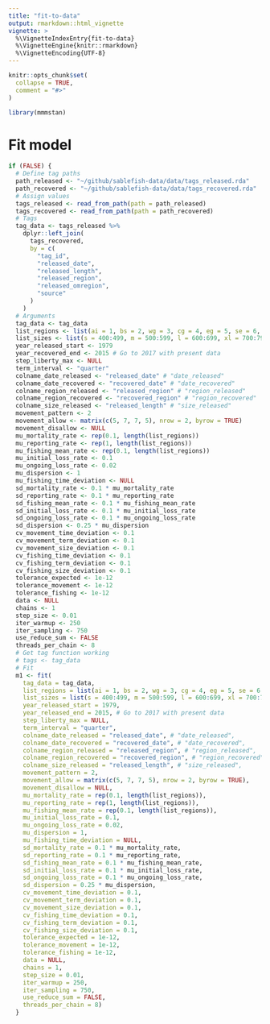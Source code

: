 ```yaml
---
title: "fit-to-data"
output: rmarkdown::html_vignette
vignette: >
  %\VignetteIndexEntry{fit-to-data}
  %\VignetteEngine{knitr::rmarkdown}
  %\VignetteEncoding{UTF-8}
---
```


```r
knitr::opts_chunk$set(
  collapse = TRUE,
  comment = "#>"
)
```

```r
library(mmmstan)
```

# Fit model
```r

if (FALSE) {
  # Define tag paths
  path_released <- "~/github/sablefish-data/data/tags_released.rda"
  path_recovered <- "~/github/sablefish-data/data/tags_recovered.rda"
  # Assign values
  tags_released <- read_from_path(path = path_released)
  tags_recovered <- read_from_path(path = path_recovered)
  # Tags
  tag_data <- tags_released %>%
    dplyr::left_join(
      tags_recovered,
      by = c(
        "tag_id", 
        "released_date", 
        "released_length", 
        "released_region", 
        "released_omregion", 
        "source"
      )
    )
  # Arguments
  tag_data <- tag_data
  list_regions <- list(ai = 1, bs = 2, wg = 3, cg = 4, eg = 5, se = 6, bc = 7, cc = 8)
  list_sizes <- list(s = 400:499, m = 500:599, l = 600:699, xl = 700:799)
  year_released_start <- 1979
  year_recovered_end <- 2015 # Go to 2017 with present data
  step_liberty_max <- NULL
  term_interval <- "quarter"
  colname_date_released <- "released_date" # "date_released"
  colname_date_recovered <- "recovered_date" # "date_recovered"
  colname_region_released <- "released_region" # "region_released"
  colname_region_recovered <- "recovered_region" # "region_recovered"
  colname_size_released <- "released_length" # "size_released"
  movement_pattern <- 2
  movement_allow <- matrix(c(5, 7, 7, 5), nrow = 2, byrow = TRUE)
  movement_disallow <- NULL
  mu_mortality_rate <- rep(0.1, length(list_regions))
  mu_reporting_rate <- rep(1, length(list_regions))
  mu_fishing_mean_rate <- rep(0.1, length(list_regions))
  mu_initial_loss_rate <- 0.1
  mu_ongoing_loss_rate <- 0.02
  mu_dispersion <- 1
  mu_fishing_time_deviation <- NULL
  sd_mortality_rate <- 0.1 * mu_mortality_rate
  sd_reporting_rate <- 0.1 * mu_reporting_rate
  sd_fishing_mean_rate <- 0.1 * mu_fishing_mean_rate
  sd_initial_loss_rate <- 0.1 * mu_initial_loss_rate
  sd_ongoing_loss_rate <- 0.1 * mu_ongoing_loss_rate
  sd_dispersion <- 0.25 * mu_dispersion
  cv_movement_time_deviation <- 0.1
  cv_movement_term_deviation <- 0.1
  cv_movement_size_deviation <- 0.1
  cv_fishing_time_deviation <- 0.1
  cv_fishing_term_deviation <- 0.1
  cv_fishing_size_deviation <- 0.1
  tolerance_expected <- 1e-12
  tolerance_movement <- 1e-12
  tolerance_fishing <- 1e-12
  data <- NULL
  chains <- 1
  step_size <- 0.01
  iter_warmup <- 250
  iter_sampling <- 750
  use_reduce_sum <- FALSE
  threads_per_chain <- 8  
  # Get tag function working
  # tags <- tag_data
  # Fit
  m1 <- fit(
    tag_data = tag_data,
    list_regions = list(ai = 1, bs = 2, wg = 3, cg = 4, eg = 5, se = 6, bc = 7, cc = 8),
    list_sizes = list(s = 400:499, m = 500:599, l = 600:699, xl = 700:799),
    year_released_start = 1979,
    year_released_end = 2015, # Go to 2017 with present data
    step_liberty_max = NULL,
    term_interval = "quarter",
    colname_date_released = "released_date", # "date_released",
    colname_date_recovered = "recovered_date", # "date_recovered",
    colname_region_released = "released_region", # "region_released",
    colname_region_recovered = "recovered_region", # "region_recovered",
    colname_size_released = "released_length", # "size_released",
    movement_pattern = 2,
    movement_allow = matrix(c(5, 7, 7, 5), nrow = 2, byrow = TRUE),
    movement_disallow = NULL,
    mu_mortality_rate = rep(0.1, length(list_regions)),
    mu_reporting_rate = rep(1, length(list_regions)),
    mu_fishing_mean_rate = rep(0.1, length(list_regions)),
    mu_initial_loss_rate = 0.1,
    mu_ongoing_loss_rate = 0.02,
    mu_dispersion = 1,
    mu_fishing_time_deviation = NULL,
    sd_mortality_rate = 0.1 * mu_mortality_rate,
    sd_reporting_rate = 0.1 * mu_reporting_rate,
    sd_fishing_mean_rate = 0.1 * mu_fishing_mean_rate,
    sd_initial_loss_rate = 0.1 * mu_initial_loss_rate,
    sd_ongoing_loss_rate = 0.1 * mu_ongoing_loss_rate,
    sd_dispersion = 0.25 * mu_dispersion,
    cv_movement_time_deviation = 0.1,
    cv_movement_term_deviation = 0.1,
    cv_movement_size_deviation = 0.1,
    cv_fishing_time_deviation = 0.1,
    cv_fishing_term_deviation = 0.1,
    cv_fishing_size_deviation = 0.1,
    tolerance_expected = 1e-12,
    tolerance_movement = 1e-12,
    tolerance_fishing = 1e-12,
    data = NULL,
    chains = 1,
    step_size = 0.01,
    iter_warmup = 250,
    iter_sampling = 750,
    use_reduce_sum = FALSE,
    threads_per_chain = 8)
  }

```
